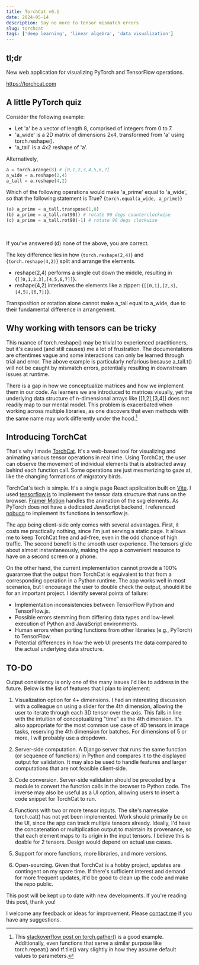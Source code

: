 ```yaml
---
title: TorchCat v0.1
date: 2024-05-14
description: Say no more to tensor mismatch errors
slug: torchcat
tags: ['deep learning', 'linear algebra', 'data visualization']
---
```


## tl;dr

New web application for visualizing PyTorch and TensorFlow operations.

https://torchcat.com

## A little PyTorch quiz

Consider the following example:
- Let 'a' be a vector of length 8, comprised of integers from 0 to 7. 
- 'a_wide' is a 2D matrix of dimensions 2x4, transformed from 'a' using torch.reshape().
- 'a_tall' is a 4x2 reshape of 'a'.

Alternatively, 
```python
a = torch.arange(8) # [0,1,2,3,4,5,6,7]
a_wide = a.reshape(2,4)
a_tall = a.reshape(4,2)
```

Which of the following operations would make 'a_prime' equal to 'a_wide', so that the following statement is True? 
{`torch.equal(a_wide, a_prime)`}
```python
(a) a_prime = a_tall.transpose(1,0)
(b) a_prime = a_tall.rot90() # rotate 90 degs counterclockwise
(c) a_prime = a_tall.rot90(-1) # rotate 90 degs clockwise
```

<br/>

If you've answered (d) none of the above, you are correct.

The key difference lies in how {`torch.reshape(2,4)`} and {`torch.reshape(4,2)`} split and arrange the elements.

- reshape(2,4) performs a single cut down the middle, resulting in {`[[0,1,2,3],[4,5,6,7]]`}.
- reshape(4,2) interleaves the elements like a zipper: {`[[0,1],[2,3],[4,5],[6,7]]`}.

Transposition or rotation alone cannot make a_tall equal to a_wide, due to their fundamental difference in arrangement.

## Why working with tensors can be tricky

This nuance of torch.reshape() may be trivial to experienced practitioners, but it's caused (and still causes) me a lot of frustration. The documentations are oftentimes vague and some interactions can only be learned through trial and error. The above example is particularly nefarious because a_tall.t() will not be caught by mismatch errors, potentially resulting in downstream issues at runtime. 

There is a gap in how we conceptualize matrices and how we implement them in our code. As learners we are introduced to matrices visually, yet the underlying data structure of n-dimensional arrays like [[1,2],[3,4]] does not readily map to our mental model. This problem is exacerbated when working across multiple libraries, as one discovers that even methods with the same name may work differently under the hood.[^1] 

## Introducing TorchCat

That's why I made [TorchCat](https://torchcat.com). It's a web-based tool for visualizing and animating various tensor operations in real time. Using TorchCat, the user can observe the movement of individual elements that is abstracted away behind each function call. Some operations are just mesmerizing to gaze at, like the changing formations of migratory birds.

TorchCat's tech is simple. It's a single page React application built on [Vite](https://vitejs.dev). I used [tensorflow.js](https://js.tensorflow.org) to implement the tensor data structure that runs on the browser. [Framer Motion](https://www.framer.com/motion/) handles the animation of the svg elements. As PyTorch does not have a dedicated JavaScript backend, I referenced [nobuco](https://github.com/AlexanderLutsenko/nobuco) to implement its functions in tensorflow.js. 

The app being client-side only comes with several advantages. First, it costs me practically nothing, since I'm just serving a static page. It allows me to keep TorchCat free and ad-free, even in the odd chance of high traffic. The second benefit is the smooth user experience. The tensors glide about almost instantaneously, making the app a convenient resource to have on a second screen or a phone.

On the other hand, the current implementation cannot provide a 100% guarantee that the output from TorchCat is equivalent to that from a corresponding operation in a Python runtime. The app works well in most scenarios, but I encourage the user to double check the output, should it be for an important project. I identify several points of failure:

-  Implementation inconsistencies between TensorFlow Python and TensorFlow.js.
-  Possible errors stemming from differing data types and low-level execution of Python and JavaScript environments.
-  Human errors when porting functions from other libraries (e.g., PyTorch) to TensorFlow.
-  Potential differences in how the web UI presents the data compared to the actual underlying data structure.

## TO-DO

Output consistency is only one of the many issues I'd like to address in the future. Below is the list of features that I plan to implement:

1. Visualization option for 4+ dimensions. I had an interesting discussion with a colleague on using a slider for the 4th dimension, allowing the user to iterate through each 3D tensor over the axis. This falls in line with the intuition of conceptualizing "time" as the 4th dimension. It's also appropriate for the most common use case of 4D tensors in image tasks, reserving the 4th dimension for batches. For dimensions of 5 or more, I will probably use a dropdown.

2. Server-side computation. A Django server that runs the same function (or sequence of functions) in Python and compares it to the displayed output for validation. It may also be used to handle features and larger computations that are not feasible client-side.

3. Code conversion. Server-side validation should be preceded by a module to convert the function calls in the browser to Python code. The inverse may also be useful as a UI option, allowing users to insert a code snippet for TorchCat to run. 

4. Functions with two or more tensor inputs. The site's namesake torch.cat() has not yet been implemented. Work should primarily be on the UI, since the app can track multiple tensors already. Ideally, I'd have the concatenation or multiplication output to maintain its provenance, so that each element maps to its origin in the input tensors. I believe this is doable for 2 tensors. Design would depend on actual use cases. 

5. Support for more functions, more libraries, and more versions. 

6. Open-sourcing. Given that TorchCat is a hobby project, updates are contingent on my spare time. If there's sufficient interest and demand for more frequent updates, it'd be good to clean up the code and make the repo public. 

This post will be kept up to date with new developments. 
If you're reading this post, thank you!

I welcome any feedback or ideas for improvement. Please [contact me](/contact) if you have any suggestions.


[^1]: This [stackoverflow post on torch.gather()](https://stackoverflow.com/a/71037111/4850610) is a good example. Additionally, even functions that serve a similar purpose like torch.repeat() and tf.tile() vary slightly in how they assume default values to parameters. 